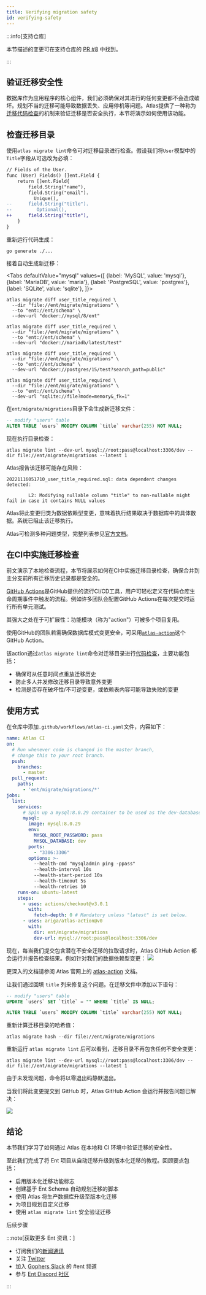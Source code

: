 ```yaml
---
title: Verifying migration safety
id: verifying-safety
---
```



:::info[支持仓库]

本节描述的变更可在支持仓库的
[PR #8](https://github.com/rotemtam/ent-versioned-migrations-demo/pull/8/files)
中找到。

:::

## 验证迁移安全性

数据库作为应用程序的核心组件，我们必须确保对其进行的任何变更都不会造成破坏。规划不当的迁移可能导致数据丢失、应用停机等问题。Atlas提供了一种称为[迁移代码检查](https://atlasgo.io/versioned/lint)的机制来验证迁移是否安全执行，本节将演示如何使用该功能。

## 检查迁移目录

使用`atlas migrate lint`命令可对迁移目录进行检查。假设我们将`User`模型中的`Title`字段从可选改为必填：

```diff
// Fields of the User.
func (User) Fields() []ent.Field {
	return []ent.Field{
		field.String("name"),
		field.String("email").
		  Unique(),
--		field.String("title").
--         Optional(),
++		field.String("title"),
	}
}

```

重新运行代码生成：

```shell
go generate ./...
```

接着自动生成新迁移：

<Tabs
defaultValue="mysql"
values={[
{label: 'MySQL', value: 'mysql'},
{label: 'MariaDB', value: 'maria'},
{label: 'PostgreSQL', value: 'postgres'},
{label: 'SQLite', value: 'sqlite'},
]}>
<TabItem value="mysql">

```shell
atlas migrate diff user_title_required \
  --dir "file://ent/migrate/migrations" \
  --to "ent://ent/schema" \
  --dev-url "docker://mysql/8/ent"
```

</TabItem>
<TabItem value="maria">

```shell
atlas migrate diff user_title_required \
  --dir "file://ent/migrate/migrations" \
  --to "ent://ent/schema" \
  --dev-url "docker://mariadb/latest/test"
```

</TabItem>
<TabItem value="postgres">

```shell
atlas migrate diff user_title_required \
  --dir "file://ent/migrate/migrations" \
  --to "ent://ent/schema" \
  --dev-url "docker://postgres/15/test?search_path=public"
```

</TabItem>
<TabItem value="sqlite">

```shell
atlas migrate diff user_title_required \
  --dir "file://ent/migrate/migrations" \
  --to "ent://ent/schema" \
  --dev-url "sqlite://file?mode=memory&_fk=1"
```

</TabItem>
</Tabs>

在`ent/migrate/migrations`目录下会生成新迁移文件：

```sql title="ent/migrate/migrations/20221116051710_user_title_required.sql"
-- modify "users" table
ALTER TABLE `users` MODIFY COLUMN `title` varchar(255) NOT NULL;
```

现在执行目录检查：

```shell
atlas migrate lint --dev-url mysql://root:pass@localhost:3306/dev --dir file://ent/migrate/migrations --latest 1
```

Atlas报告该迁移可能存在风险：

```text
20221116051710_user_title_required.sql: data dependent changes detected:

        L2: Modifying nullable column "title" to non-nullable might fail in case it contains NULL values
```

Atlas将此变更归类为数据依赖型变更，意味着执行结果取决于数据库中的具体数据。系统已阻止该迁移执行。

Atlas可检测多种问题类型，完整列表参见[官方文档](https://atlasgo.io/lint/analyzers)。

## 在CI中实施迁移检查

前文演示了本地检查流程，本节将展示如何在CI中实施迁移目录检查，确保合并到主分支前所有迁移历史记录都是安全的。

[GitHub Actions](https://github.com/features/actions)是GitHub提供的流行CI/CD工具，用户可轻松定义在代码仓库生命周期事件中触发的流程。例如许多团队会配置GitHub Actions在每次提交时运行所有单元测试。

其强大之处在于可扩展性：功能模块（称为"action"）可被多个项目复用。

使用GitHub的团队若需确保数据库模式变更安全，可采用[`atlas-action`](https://github.com/ariga/atlas-action)这个GitHub Action。

该action通过`atlas migrate lint`命令对迁移目录进行[代码检查](/versioned/lint)，主要功能包括：

* 确保可从任意时间点重放迁移历史
* 防止多人并发修改迁移目录导致意外变更
* 检测是否存在破坏性/不可逆变更，或依赖表内容可能导致失败的变更

## 使用方式

在仓库中添加`.github/workflows/atlas-ci.yaml`文件，内容如下：

```yaml
name: Atlas CI
on:
  # Run whenever code is changed in the master branch,
  # change this to your root branch.
  push:
    branches:
      - master
  pull_request:
    paths:
      - 'ent/migrate/migrations/*'
jobs:
  lint:
    services:
      # Spin up a mysql:8.0.29 container to be used as the dev-database for analysis.
      mysql:
        image: mysql:8.0.29
        env:
          MYSQL_ROOT_PASSWORD: pass
          MYSQL_DATABASE: dev
        ports:
          - "3306:3306"
        options: >-
          --health-cmd "mysqladmin ping -ppass"
          --health-interval 10s
          --health-start-period 10s
          --health-timeout 5s
          --health-retries 10
    runs-on: ubuntu-latest
    steps:
      - uses: actions/checkout@v3.0.1
        with:
          fetch-depth: 0 # Mandatory unless "latest" is set below.
      - uses: ariga/atlas-action@v0
        with:
          dir: ent/migrate/migrations
          dev-url: mysql://root:pass@localhost:3306/dev
```

现在，每当我们提交包含潜在不安全迁移的拉取请求时，Atlas GitHub Action 都会运行并报告检查结果。例如针对我们的数据依赖型变更：
![](https://atlasgo.io/uploads/images/atlas-ci-report-dd.png)

更深入的文档请参阅 Atlas 官网上的 [atlas-action](https://atlasgo.io/integrations/github-actions) 文档。

让我们通过回填 `title` 列来修复这个问题。在迁移文件中添加以下语句：

```sql title="ent/migrate/migrations/20221116051710_user_title_required.sql"
-- modify "users" table
UPDATE `users` SET `title` = "" WHERE `title` IS NULL;

ALTER TABLE `users` MODIFY COLUMN `title` varchar(255) NOT NULL;
```

重新计算迁移目录的哈希值：

```shell
atlas migrate hash --dir file://ent/migrate/migrations
```

重新运行 `atlas migrate lint` 后可以看到，迁移目录不再包含任何不安全变更：

```text
atlas migrate lint --dev-url mysql://root:pass@localhost:3306/dev --dir file://ent/migrate/migrations --latest 1
```

由于未发现问题，命令将以零退出码静默退出。

当我们将此变更提交到 GitHub 时，Atlas GitHub Action 会运行并报告问题已解决：

![](https://atlasgo.io/uploads/images/atlas-ci-report-noissue.png)

## 结论

本节我们学习了如何通过 Atlas 在本地和 CI 环境中验证迁移的安全性。

至此我们完成了将 Ent 项目从自动迁移升级到版本化迁移的教程。回顾要点包括：

* 启用版本化迁移功能标志
* 创建基于 Ent Schema 自动规划迁移的脚本
* 使用 Atlas 将生产数据库升级至版本化迁移
* 为项目规划自定义迁移
* 使用 `atlas migrate lint` 安全验证迁移

后续步骤

:::note[获取更多 Ent 资讯：]

- 订阅我们的[新闻通讯](https://entgo.substack.com/)
- 关注 [Twitter](https://twitter.com/entgo_io)
- 加入 [Gophers Slack](https://entgo.io/docs/slack) 的 #ent 频道
- 参与 [Ent Discord 社区](https://discord.gg/qZmPgTE6RX)

:::